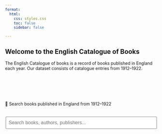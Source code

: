 ```yaml
---
format:
  html:
    css: styles.css
    toc: false
    sidebar: false

---
```


<div class="full-width-title">

  
## Welcome to the English Catalogue of Books

The English Catalogue of books is a record of books published in England each year. Our dataset consists of catalogue entries from 1912–1922.


</div>

<div style="margin-top: 100px;"></div>

<div class="center-text">
🔎 Search books published in England from 1912–1922
</div>

<div style="margin-top: 20px;"></div>

<div style="display: flex; flex-direction: column; align-items: center;">

<input type="text" id="searchInput" placeholder="Search books, authors, publishers..." style="width: 500px; height: 40px; font-size: 16px; padding: 8px;">

 <div id="searchResults" style="margin-top: 1rem; width: 500px; text-align: center;"></div>

<script src="https://cdn.jsdelivr.net/npm/fuse.js@6.6.2"></script>
<script>
  // Load the combined JSON once
  fetch("data/all_years.json")
    .then(response => response.json())
    .then(data => {
      // Setup Fuse
      const options = {
        keys: ["title", "author_name", "publisher"],
        threshold: 0.4,  // Adjust for fuzziness
      };
      const fuse = new Fuse(data, options);

      const input = document.getElementById("searchInput");
      const resultsDiv = document.getElementById("searchResults");

      input.addEventListener("keydown", function(event) {
        if (event.key === "Enter") {
          const query = input.value.trim();
          if (!query) {
            resultsDiv.innerHTML = "";
            return;
          }
          const results = fuse.search(query);

          if (results.length === 0) {
            resultsDiv.innerHTML = "<p>No results found.</p>";
            return;
          }

          // Filter duplicates based on title + author_name
          const seen = new Set();
          const uniqueResults = [];

          for (const r of results) {
            const item = r.item;
            const key = (item.title || "").toLowerCase() + "||" + (item.author_name || "").toLowerCase();
            if (!seen.has(key)) {
              seen.add(key);
              uniqueResults.push(r);
            }
          }

          // Build HTML for results count and results
          const resultCount = `<p><strong>${uniqueResults.length} result${uniqueResults.length !== 1 ? "s" : ""} found:</strong></p>`;

          const html = uniqueResults.slice(0, 20).map(r => {
            const item = r.item;
            return `<div>
              <strong>${item.title}</strong> by ${item.author_name} (${item.publisher})
            </div>`;
          }).join("");

          resultsDiv.innerHTML = resultCount + html;
        }
      });
    });
</script>

</div>